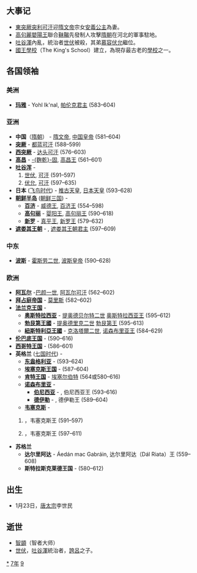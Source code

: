 {{yearTOC|597|高昌'''[[延昌_(麴乾固)|延昌]]三十七年'''；隋'''[[开皇|开皇]]十七年'''；新罗'''[[建福_(新羅真平王)|建福]]十四年'''}}

== 大事记 ==
*[[東突厥|東突厥]][[突利可汗|突利可汗]]迎[[隋文帝|隋文帝]]宗女[[安義公主|安義公主]]為妻。
*[[高句麗|高句麗]][[嬰陽王|嬰陽王]]聯合[[靺鞨|靺鞨]]先發制人攻擊[[隋朝|隋朝]]在河北的軍事駐地。
*[[吐谷渾|吐谷渾]]內亂，統治者[[世伏|世伏]]被殺，其弟[[慕容伏允|慕容伏允]]繼位。
*[[國王學校|國王學校]]（The King's School）建立，為現存最古老的[[學校|學校]]之一。

== 各国领袖 ==
=== 美洲 ===
*'''[[玛雅文明|玛雅]]''' - Yohl Ik'nal, [[帕伦克|帕伦克君主]] (583–604)
===亚洲===
*'''中国'''（[[隋朝|隋朝]]） - [[隋文帝|隋文帝]], [[隋朝君主列表|中国皇帝]] (581–604)
*'''[[突厥|突厥]]''' - [[都蓝可汗|都蓝可汗]] (588–599)
*'''[[西突厥|西突厥]]''' - [[达头可汗|达头可汗]] (576–603)
*'''[[高昌|高昌]]''' -  [[麴乾固|-{麴乾}-固]], [[麴氏高昌|高昌王]] (561–601)
*'''[[吐谷浑|吐谷浑]]''' - 
*#[[世伏|世伏]], [[吐谷浑首领列表|可汗]] (591–597)
*#[[伏允|伏允]], [[吐谷浑首领列表|可汗]] (597–635)
*'''日本''' ([[飞鸟时代|飞鸟时代]]) - [[推古天皇|推古天皇]], [[日本天皇|日本天皇]] (593–628)
*'''[[朝鲜半岛|朝鲜半岛]]''' ([[朝鲜三国|朝鲜三国]]) -
**'''[[百济|百济]]''' - [[威德王_(百濟)|威德王]], [[百济君主列表|百济王]] (554–598)
**'''[[高句丽|高句丽]]''' - [[婴阳王|婴阳王]], [[高句丽君主列表|高句丽王]] (590–618)
**'''[[新罗|新罗]]''' - [[真平王|真平王]], [[新罗君主列表|新罗王]] (579–632)
*'''[[遮娄其王朝|遮娄其王朝]]''' - {{link-en|曼伽梨娑|Mangalesa}}, [[遮娄其王朝|遮娄其王朝君主]] (597–609) 
===中东===
*'''[[波斯|波斯]]''' - [[霍斯劳二世|霍斯劳二世]], [[萨珊王朝|波斯皇帝]] (590–628)
===欧洲===
*'''[[阿瓦尔人|阿瓦尔]]''' -[[伯颜一世|巴颜一世]], [[可汗|阿瓦尔可汗]] (562–602)
*'''[[拜占庭帝国|拜占庭帝国]]''' - [[莫里斯_(拜占庭)|莫里斯]] (582–602)
*'''[[法兰克王国|法兰克王国]]''' - 
**'''[[奥斯特拉西亚|奥斯特拉西亚]]''' - [[提乌德贝尔特二世|提奥德贝尔特二世]] [[墨洛温王朝|奥斯特拉西亚王]] (595–612)
**'''[[勃艮第|勃艮第王國]]''' - [[提乌德里克二世|提奥德里克二世]] [[墨洛温王朝|勃艮第王]] (595–613)
**'''[[紐斯特利亞|紐斯特利亞王國]]''' - [[克洛泰尔二世|克洛塔爾二世]], [[墨洛温王朝|诺森布里亚王]] (584–629)
*'''[[伦巴底人|伦巴底王国]]''' - {{link-en|阿吉卢尔夫|Agilulf}} (590–616)
*'''[[西哥特王国|西哥特王国]]''' - {{link-en|雷卡雷德一世|Reccared}} (586–601)
*'''英格兰''' ([[七国时代|七国时代]]) - 
**'''[[东盎格利亚|东盎格利亚]]''' - {{link-en|雷德沃尔德|Raedwald of East Anglia}} (593–624)
**'''[[埃塞克斯王国|埃塞克斯王国]]''' - {{link-en|斯利达|Sledda of Essex}} (587–604)
**'''[[肯特王国|肯特王国]]''' - [[埃塞尔伯特_(肯特王国)|埃塞尔伯特]] (564或580–616)
**'''[[诺森布里亚|诺森布里亚]]''' - 
***'''[[伯尼西亚|伯尼西亚]]''' - {{link-en|埃特尔弗里特|Aethelfrith of Northumbria}}, 伯尼西亚王 (593–616)
***'''[[德伊勒|德伊勒]]''' - {{link-en|埃特尔瑞克|Aethelric of Deira}}, 德伊勒王 (589–604)
**'''[[韦塞克斯|韦塞克斯]]''' - 
*#{{link-en|切奥尔 (威塞克斯)|Ceol of Wessex}}，韦塞克斯王 (591–597)
*#{{link-en|切奥尔乌尔夫|Ceolwulf of Wessex}}，韦塞克斯王 (597–611)
*'''苏格兰'''
**'''达尔里阿达''' - Áedán mac Gabráin, 达尔里阿达（Dál Riata）王 (559–608)
**'''斯特拉斯克莱德王国''' - {{link-en|赖泽赫·哈尔|Rhydderch Hael}} (580–612)

== 出生 ==
*1月23日，[[唐太宗|唐太宗]]李世民

== 逝世 ==
{{Wikisource year mention}}
* [[智顗|智顗]]（智者大师）
* [[世伏|世伏]]，[[吐谷渾|吐谷渾]]統治者，[[誇呂|誇呂]]之子。

[[Category:597年|*]]
[[Category:590年代|7年]]
[[Category:6世纪各年|9]]